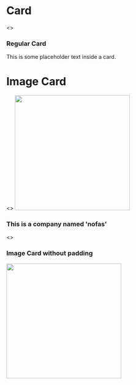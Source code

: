 
<Meta title="Design System|Cards|card" component={Card} />

# Card

<Preview>
  <Story name="Card">
    <>
      <h3>Regular Card</h3>
      <Card>
        This is some placeholder text inside a card.
      </Card>
    </>
  </Story>
</Preview>

# Image Card

<Preview>
  <Story name="Image Card">
    <>
      <Card>
        <img width="300px" src="https://online.ntnu.no/media/images/responsive/sm/0c6f22e2-ff1f-44df-b40b-41ca8d8e12c8.jpeg"/>
        <h3>This is a company named 'nofas'</h3>
      </Card>
    </>
  </Story>
</Preview>


<Preview>
  <Story name="Card With Padding">
    <>
      <h3>Image Card without padding</h3>
      <Card style={{padding: 0}}>
        <img width="300px" src="https://online.ntnu.no/media/images/responsive/sm/0c6f22e2-ff1f-44df-b40b-41ca8d8e12c8.jpeg"/>
      </Card>
    </>
  </Story>
</Preview>
